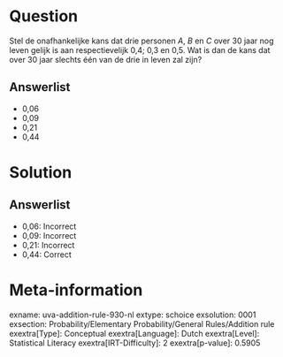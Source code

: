 Question
========

Stel de onafhankelijke kans dat drie personen *A*, *B* en *C* over 30
jaar nog leven gelijk is aan respectievelijk 0,4; 0,3 en 0,5. Wat is dan
de kans dat over 30 jaar slechts één van de drie in leven zal zijn?

Answerlist
----------

* 0,06
* 0,09
* 0,21
* 0,44

Solution
========

Answerlist
----------

* 0,06: Incorrect
* 0,09: Incorrect
* 0,21: Incorrect
* 0,44: Correct

Meta-information
================
exname: uva-addition-rule-930-nl
extype: schoice
exsolution: 0001
exsection: Probability/Elementary Probability/General Rules/Addition rule
exextra[Type]: Conceptual
exextra[Language]: Dutch
exextra[Level]: Statistical Literacy
exextra[IRT-Difficulty]: 2
exextra[p-value]: 0.5905
